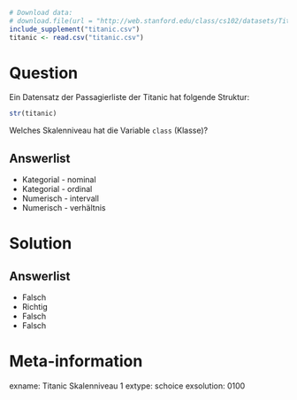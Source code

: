 ```r
# Download data:
# download.file(url = "http://web.stanford.edu/class/cs102/datasets/Titanic.csv", destfile = "titanic.csv" )
include_supplement("titanic.csv")
titanic <- read.csv("titanic.csv")
```

Question
========

Ein Datensatz der Passagierliste der Titanic hat folgende Struktur:

```r
str(titanic)
```

Welches Skalenniveau hat die Variable `class` (Klasse)?

Answerlist
----------
* Kategorial - nominal
* Kategorial - ordinal
* Numerisch - intervall
* Numerisch - verhältnis

Solution
========

Answerlist
----------
* Falsch
* Richtig
* Falsch
* Falsch

Meta-information
================
exname: Titanic Skalenniveau 1
extype: schoice
exsolution: 0100
